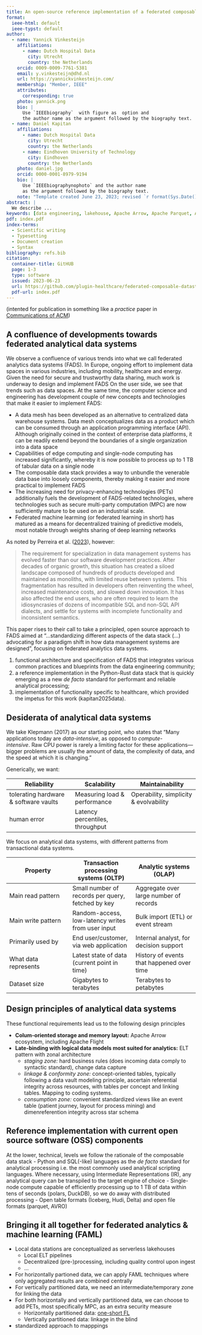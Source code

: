 ```yaml
---
title: An open-source reference implementation of a federated composable datastack
format:
  ieee-html: default
  ieee-typst: default
author:
  - name: Yannick Vinkesteijn
    affiliations:
      - name: Dutch Hospital Data
        city: Utrecht
        country: the Netherlands
    orcid: 0009-0009-7761-5381
    email: y.vinkesteijn@dhd.nl
    url: https://yannickvinkesteijn.com/
    membership: "Member, IEEE"
    attributes:
      corresponding: true
    photo: yannick.png
    bio: |
      Use `IEEEbiography`  with figure as  option and
      the author name as the argument followed by the biography text.
  - name: Daniel Kapitan
    affiliations: 
      - name: Dutch Hospital Data
        city: Utrecht
        country: the Netherlands
      - name: Eindhoven University of Technology
        city: Eindhoven
        country: the Netherlands
    photo: daniel.jpg
    orcid: 0000-0001-8979-9194
    bio: |
      Use `IEEEbiographynophoto` and the author name
      as the argument followed by the biography text.
    note: "Template created June 23, 2023; revised `r format(Sys.Date(),format='%B %d, %Y')`."
abstract: |
  We describe ...
keywords: [data engineering, lakehouse, Apache Arrow, Apache Parquet, Apache Icebert, duckdb, polars]
pdf: index.pdf
index-terms: 
  - Scientific writing
  - Typesetting
  - Document creation
  - Syntax
bibliography: refs.bib
citation: 
  container-title: GitHUB
  page: 1-3
  type: software
  issued: 2023-06-23
  url: https://github.com/plugin-healthcare/federated-composable-datastack
  pdf-url: index.pdf
---
```


(intented for publication in something like a *practice* paper in [Communications of ACM](https://cacm.acm.org/author-guidelines/#CACMsubmission))

## A confluence of developments towards federated analytical data systems

We observe a confluence of various trends into what we call federated analytics data systems (FADS). In Europe, ongoing effort to implement data spaces in various industries, including mobility, healthcare and energy. Given the need for secure and trustworthy data sharing, much work is underway to design and implement FADS On the user side, we see that trends such as data spaces.
At the same time, the computer science and engineering has development couple of new concepts and technologies that make it easier to implement FADS:

- A data mesh has been developed as an alternative to centralized data warehouse systems. Data mesh conceptualizes data as a product which can be consumed through an application programming interface (API). Although originally coined in the context of enterprise data platforms, it can be readily extend beyond the boundaries of a single organization into a data space
- Capabilities of edge computing and single-node computing has increased significantly, whereby it is now possible to process up to 1 TB of tabular data on a single node
- The composable data stack provides a way to unbundle the venerable data base into loosely components, thereby making it easier and more practical to implement FADS
- The increasing need for privacy-enhancing technologies (PETs) additionally fuels the development of FADS-related technologies, where technologies such as secure multi-party computation (MPC) are now sufficiently mature to be used on an industrial scale.
- Federated machine learming (or federated learning in short) has matured as a means for decentralized training of predictive models, most notable through weights sharing of deep learning networks

As noted by Perreira et al. ([2023](https://dl.acm.org/doi/10.14778/3603581.3603604)), however:

> The requirement for specialization in data management systems has evolved faster than our software development practices. After decades of organic growth, this situation has created a siloed landscape composed of hundreds of products developed and maintained as monoliths, with limited reuse between systems. This fragmentation has resulted in developers often reinventing the wheel, increased maintenance costs, and slowed down innovation. It has also affected the end users, who are often required to learn the idiosyncrasies of dozens of incompatible SQL and non-SQL API dialects, and settle for systems with incomplete functionality and inconsistent semantics.

This paper rises to their call to take a principled, open source approach to FADS aimed at "...standardizing different aspects of the data stack (...) advocating for a paradigm shift in how data management systems are designed", focusing on federated analytics data systems.

1. functional architecture and specification of FADS that integrates various common practices and blueprints from the data engineering community;
2. a reference implementation in the Python-Rust data stack that is quickly emerging as a new *de facto* standard for performant and reliable analytical processing;
3. implementation of functionality specific to healthcare, which provided the impetus for this work (kapitan2025data).

## Desiderata of analytical data systems

We take Klepmann (2017) as our starting point, who states that "Many applications today are _data-intensive_, as opposed to _compute-intensive_. Raw CPU power is rarely a limiting factor for these applications—bigger problems are usually the amount of data, the complexity of data, and the speed at which it is changing."

Generically, we want:

| Reliability                           | Scalability                     | Maintainability                        |
| ------------------------------------- | ------------------------------- | -------------------------------------- |
| tolerating hardware & software vaults | Measuring load & performance    | Operability, simplicity & evolvability |
| human error                           | Latency percentiles, throughput |                                        |

We focus on analytical data systems, with different patterns from transactional data systems.

|Property|Transaction processing systems (OLTP)|Analytic systems (OLAP)|
|---|---|---|
|Main read pattern|Small number of records per query, fetched by key|Aggregate over large number of records|
|Main write pattern|Random-access, low-latency writes from user input|Bulk import (ETL) or event stream|
|Primarily used by|End user/customer, via web application|Internal analyst, for decision support|
|What data represents|Latest state of data (current point in time)|History of events that happened over time|
|Dataset size|Gigabytes to terabytes|Terabytes to petabytes|

## Design principles of analytical data systems

These functional requirements lead us to the following design principles

- **Colum-oriented storage and memory layout:** Apache Arrow ecosystem, including Apache Flight
- **Late-binding with logical data models most suited for analytics:** ELT pattern with zonal architecture
	- *staging zone:* hard business rules (does incoming data comply to syntactic standard), change data capture 
	- *linkage & conformity zone:* concept-oriented tables, typically following a data vault modeling principle, ascertain referential integrity across resources, with tables per concept and linking tables. Mapping to coding systems.
	- *consumption zone:* convenient standardized views like an event table (patient journey, layout for process mining) and dimenreferention integrity across star schema

## Reference implementation with current open source software (OSS) components
At the lower, technical, levels we follow the rationale of the composable data stack
- Python and SQL(-like) languages as the *de facto* standard for analytical processing i.e. the most commonly used analytical scripting languages. Where necessary, using Intermediate Representations (IR), any analytical query can be transpiled to the target engine of choice
- Single-node compute capable of efficiently processing up to 1 TB of data within tens of seconds (polars, DuckDB), so we do away with distributed processing
- Open table formats (Iceberg, Hudi, Delta) and open file formats (parquet, AVRO)

## Bringing it all together for federated analytics & machine learning (FAML)

- Local data stations are conceptualized as serverless lakehouses
	- Local ELT pipelines
	- Decentralized (pre-)processing, including quality control upon ingest
	- ...
- For horizontally partioned data, we can apply FAML techniques where only aggregated results are combined centrally
- For vertically partitioned data, we need an intermediate/temporary zone for linking the data
- For both horizontally and vertically partitioned data, we can choose to add PETs, most specifically MPC, as an extra security measure
	- Horizontally partitioned data: [one-short FL](https://rosemanlabs.com/en/blogs/privacy-safe-federated-learning)
	- Vertically partitioned data: linkage in the blind
- standardized approach to mapppings